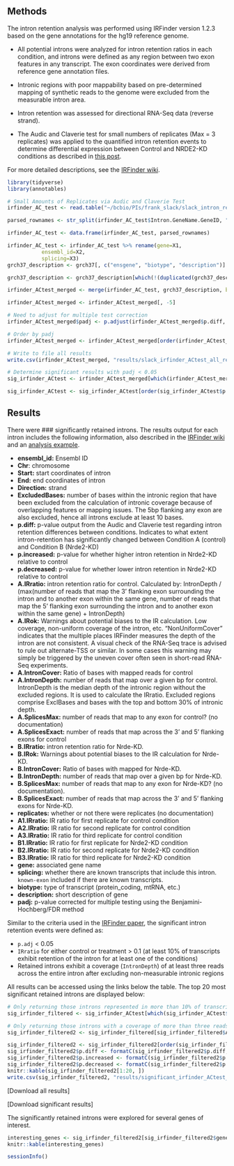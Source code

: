 ## Methods

The intron retention analysis was performed using IRFinder version 1.2.3 based on the gene annotations for the hg19 reference genome.

- All potential introns were analyzed for intron retention ratios in each condition, and introns were defined as any region between two exon features in any transcript. The exon coordinates were derived from reference gene annotation files.

- Intronic regions with poor mappability based on pre-determined mapping of synthetic reads to the genome were excluded from the measurable intron area.

- Intron retention was assessed for directional RNA-Seq data (reverse strand).

- The Audic and Claverie test for small numbers of replicates (Max = 3 replicates) was applied to the quantified intron retention events to determine differential expression between Control and NRDE2-KD conditions as described in [this post](http://mimirna.centenary.org.au/irfinder/example1.html).

For more detailed descriptions, see the [IRFinder wiki](https://github.com/williamritchie/IRFinder/wiki).

```r
library(tidyverse)
library(annotables)

# Small Amounts of Replicates via Audic and Claverie Test
irfinder_AC_test <- read.table("~/bcbio/PIs/frank_slack/slack_intron_retention/irfinder/IRFinder/KD_ctrl-v-nrde2.tab", header = T)

parsed_rownames <- str_split(irfinder_AC_test$Intron.GeneName.GeneID, "/", simplify = TRUE)

irfinder_AC_test <- data.frame(irfinder_AC_test, parsed_rownames)

irfinder_AC_test <- irfinder_AC_test %>% rename(gene=X1,
           ensembl_id=X2,
           splicing=X3)
grch37_description <- grch37[, c("ensgene", "biotype", "description")]

grch37_description <- grch37_description[which(!(duplicated(grch37_description$ensgene))), ]

irfinder_ACtest_merged <- merge(irfinder_AC_test, grch37_description, by.x="ensembl_id", by.y="ensgene")

irfinder_ACtest_merged <- irfinder_ACtest_merged[, -5]

# Need to adjust for multiple test correction
irfinder_ACtest_merged$padj <- p.adjust(irfinder_ACtest_merged$p.diff, "BH")

# Order by padj
irfinder_ACtest_merged <- irfinder_ACtest_merged[order(irfinder_ACtest_merged$padj), ]

# Write to file all results
write.csv(irfinder_ACtest_merged, "results/slack_irfinder_ACtest_all_results_padj.csv")

# Determine significant results with padj < 0.05
sig_irfinder_ACtest <- irfinder_ACtest_merged[which(irfinder_ACtest_merged$padj < 0.05), ]

sig_irfinder_ACtest <- sig_irfinder_ACtest[order(sig_irfinder_ACtest$p.diff),]
```

## Results

There were ### significantly retained introns. The results output for each intron includes the following information, also described in the [IRFinder wiki](https://github.com/williamritchie/IRFinder/wiki) and an [analysis example](http://mimirna.centenary.org.au/irfinder/example1.html). 

- **ensembl_id:** Ensembl ID
- **Chr**: chromosome
- **Start:** start coordinates of intron
- **End:** end coordinates of intron
- **Direction:** strand
- **ExcludedBases:** number of bases within the intronic region that have been excluded from the calculation of intronic coverage because of overlapping features or mapping issues. The 5bp flanking any exon are also excluded, hence all introns exclude at least 10 bases.
- **p.diff:** p-value output from the Audic and Claverie test regarding intron retention differences between conditions. Indicates to what extent intron-retention has significantly changed between Condition A (control) and Condition B (Nrde2-KD)
- **p.increased:** p-value for whether higher intron retention in Nrde2-KD relative to control
- **p.decreased:** p-value for whether lower intron retention in Nrde2-KD relative to control
- **A.IRratio:** intron retention ratio for control. Calculated by: IntronDepth / (max(number of reads that map the 3' flanking exon surrounding the intron and to another exon within the same gene, number of reads that map the 5' flanking exon surrounding the intron and to another exon within the same gene) + IntronDepth)
- **A.IRok:** Warnings about potential biases to the IR calculation. Low coverage, non-uniform coverage of the intron, etc. "NonUniformCover" indicates that the multiple places IRFinder measures the depth of the intron are not consistent. A visual check of the RNA-Seq trace is advised to rule out alternate-TSS or similar. In some cases this warning may simply be triggered by the uneven cover often seen in short-read RNA-Seq experiments.
- **A.IntronCover:** Ratio of bases with mapped reads for control 
- **A.IntronDepth:** number of reads that map over a given bp for control. IntronDepth is the median depth of the intronic region without the excluded regions. It is used to calculate the IRratio. Excluded regions comprise ExclBases and bases with the top and bottom 30% of intronic depth.
- **A.SplicesMax:** number of reads that map to any exon for control? (no documentation)
- **A.SplicesExact:** number of reads that map across the 3' and 5' flanking exons for control 
- **B.IRratio:** intron retention ratio for Nrde-KD. 
- **B.IRok:** Warnings about potential biases to the IR calculation for Nrde-KD.
- **B.IntronCover:** Ratio of bases with mapped for Nrde-KD. 
- **B.IntronDepth:** number of reads that map over a given bp for Nrde-KD.
- **B.SplicesMax:** number of reads that map to any exon for Nrde-KD? (no documentation).
- **B.SplicesExact:** number of reads that map across the 3' and 5' flanking exons for Nrde-KD.
- **replicates:** whether or not there were replicates (no documentation)
- **A1.IRratio:** IR ratio for first replicate for control condition
- **A2.IRratio:** IR ratio for second replicate for control condition
- **A3.IRratio:** IR ratio for third replicate for control condition
- **B1.IRratio:** IR ratio for first replicate for Nrde2-KD condition
- **B2.IRratio:** IR ratio for second replicate for Nrde2-KD condition
- **B3.IRratio:** IR ratio for third replicate for Nrde2-KD condition
- **gene:** associated gene name
- **splicing:** whether there are known transcripts that include this intron. `known-exon` included if there are known transcripts.
- **biotype:** type of transcript (protein_coding, mtRNA, etc.)
- **description:** short description of gene
- **padj:** p-value corrected for multiple testing using the Benjamini-Hochberg/FDR method

Similar to the criteria used in the [IRFinder paper](https://genomebiology.biomedcentral.com/articles/10.1186/s13059-017-1184-4), the significant intron retention events were defined as:

- `p.adj` < 0.05
- `IRratio` for either control or treatment > 0.1 (at least 10% of transcripts exhibit retention of the intron for at least one of the conditions)
- Retained introns exhibit a coverage (`IntronDepth`) of at least three reads across the entire intron after excluding non-measurable intronic regions

All results can be accessed using the links below the table. The top 20 most significant retained introns are displayed below:

```r
# Only returning those introns represented in more than 10% of transcripts in A or B
sig_irfinder_filtered <- sig_irfinder_ACtest[which(sig_irfinder_ACtest$A.IRratio > 0.1 | sig_irfinder_ACtest$B.IRratio > 0.1), ]

# Only returning those introns with a coverage of more than three reads across the entire intron after excluding non-measurable intronic regions
sig_irfinder_filtered2 <- sig_irfinder_filtered[sig_irfinder_filtered$A.IntronDepth > 3 | sig_irfinder_filtered$B.IntronDepth > 3, ]

sig_irfinder_filtered2 <- sig_irfinder_filtered2[order(sig_irfinder_filtered2$padj), ]
sig_irfinder_filtered2$p.diff <- formatC(sig_irfinder_filtered2$p.diff, format = "e", digits = 2)
sig_irfinder_filtered2$p.increased <- formatC(sig_irfinder_filtered2$p.increased, format = "e", digits = 2)
sig_irfinder_filtered2$p.decreased <- formatC(sig_irfinder_filtered2$p.decreased, format = "e", digits = 2)
knitr::kable(sig_irfinder_filtered2[1:20, ])
write.csv(sig_irfinder_filtered2, "results/significant_irfinder_ACtest_results_padj.csv")
```

[Download all results]

[Download significant results]

The significantly retained introns were explored for several genes of interest. 

```r
interesting_genes <- sig_irfinder_filtered2[sig_irfinder_filtered2$gene %in% c(), ]
knitr::kable(interesting_genes)

```

```r
sessionInfo()
```
